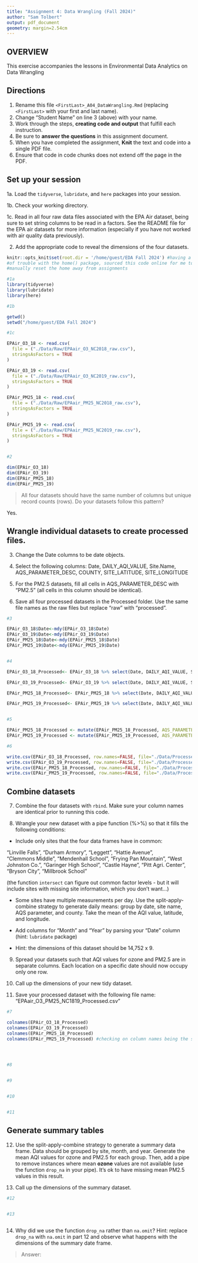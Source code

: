 ```yaml
---
title: "Assignment 4: Data Wrangling (Fall 2024)"
author: "Sam Tolbert"
output: pdf_document
geometry: margin=2.54cm
---
```


## OVERVIEW

This exercise accompanies the lessons in Environmental Data Analytics on Data Wrangling 

## Directions

1. Rename this file `<FirstLast>_A04_DataWrangling.Rmd` (replacing `<FirstLast>` with your first and last name).
2. Change "Student Name" on line 3 (above) with your name.
3. Work through the steps, **creating code and output** that fulfill each instruction.
4. Be sure to **answer the questions** in this assignment document.
5. When you have completed the assignment, **Knit** the text and code into a single PDF file.
6. Ensure that code in code chunks does not extend off the page in the PDF.


## Set up your session 

1a. Load the `tidyverse`,  `lubridate`, and `here` packages into your session.

1b. Check your working directory.

1c. Read in all four raw data files associated with the EPA Air dataset, being sure to set string columns to be read in a factors. See the README file for the EPA air datasets for more information (especially if you have not worked with air quality data previously). 

2. Add the appropriate code to reveal the dimensions of the four datasets. 

```r
knitr::opts_knit$set(root.dir = '/home/guest/EDA Fall 2024') #having a lot
#of trouble with the home() package, sourced this code online for me to 
#manually reset the home away from assignments

#1a 
library(tidyverse)
library(lubridate)
library(here)

#1b 

getwd()
setwd("/home/guest/EDA Fall 2024")

#1c 

EPAir_O3_18 <- read.csv(
  file = ("./Data/Raw/EPAair_O3_NC2018_raw.csv"),
  stringsAsFactors = TRUE
)

EPAir_O3_19 <- read.csv(
  file = ("./Data/Raw/EPAair_O3_NC2019_raw.csv"),
  stringsAsFactors = TRUE
)

EPAir_PM25_18 <- read.csv(
  file = ("./Data/Raw/EPAair_PM25_NC2018_raw.csv"),
  stringsAsFactors = TRUE
)

EPAir_PM25_19 <- read.csv(
  file = ("./Data/Raw/EPAair_PM25_NC2019_raw.csv"),
  stringsAsFactors = TRUE
)


#2 

dim(EPAir_O3_18)
dim(EPAir_O3_19)
dim(EPAir_PM25_18)
dim(EPAir_PM25_19)


```

>All four datasets should have the same number of columns but unique record counts (rows). Do your datasets follow this pattern?

Yes.

## Wrangle individual datasets to create processed files.

3. Change the Date columns to be date objects.

4. Select the following columns: Date, DAILY_AQI_VALUE, Site.Name, AQS_PARAMETER_DESC, COUNTY, SITE_LATITUDE, SITE_LONGITUDE

5. For the PM2.5 datasets, fill all cells in AQS_PARAMETER_DESC with "PM2.5" (all cells in this column should be identical).

6. Save all four processed datasets in the Processed folder. Use the same file names as the raw files but replace "raw" with "processed".

```r
#3

EPAir_O3_18$Date<-mdy(EPAir_O3_18$Date)
EPAir_O3_19$Date<-mdy(EPAir_O3_19$Date)
EPAir_PM25_18$Date<-mdy(EPAir_PM25_18$Date)
EPAir_PM25_19$Date<-mdy(EPAir_PM25_19$Date)


#4

EPAir_O3_18_Processed<- EPAir_O3_18 %>% select(Date, DAILY_AQI_VALUE, Site.Name, AQS_PARAMETER_DESC, COUNTY, SITE_LATITUDE, SITE_LONGITUDE)

EPAir_O3_19_Processed<- EPAir_O3_19 %>% select(Date, DAILY_AQI_VALUE, Site.Name, AQS_PARAMETER_DESC, COUNTY, SITE_LATITUDE, SITE_LONGITUDE)

EPAir_PM25_18_Processed<- EPAir_PM25_18 %>% select(Date, DAILY_AQI_VALUE, Site.Name, AQS_PARAMETER_DESC, COUNTY, SITE_LATITUDE, SITE_LONGITUDE)

EPAir_PM25_19_Processed<- EPAir_PM25_19 %>% select(Date, DAILY_AQI_VALUE, Site.Name, AQS_PARAMETER_DESC, COUNTY, SITE_LATITUDE, SITE_LONGITUDE)


#5

EPAir_PM25_18_Processed <- mutate(EPAir_PM25_18_Processed, AQS_PARAMETER_DESC = 'PM2.5')
EPAir_PM25_19_Processed <- mutate(EPAir_PM25_19_Processed, AQS_PARAMETER_DESC = 'PM2.5')

#6

write.csv(EPAir_O3_18_Processed, row.names=FALSE, file="./Data/Processed/EPAair_O13_NC2018_processed.csv")
write.csv(EPAir_O3_19_Processed, row.names=FALSE, file="./Data/Processed/EPAair_013_NC2019_processed.csv")
write.csv(EPAir_PM25_18_Processed, row.names=FALSE, file="./Data/Processed/EPAair_PM25_NC2018_processed.csv")
write.csv(EPAir_PM25_19_Processed, row.names=FALSE, file="./Data/Processed/EPAair_PM25_NC2019_processed.csv")

```


## Combine datasets

7. Combine the four datasets with `rbind`. Make sure your column names are identical prior to running this code.

8. Wrangle your new dataset with a pipe function (%>%) so that it fills the following conditions: 

  * Include only sites that the four data frames have in common:  
    
  "Linville Falls", "Durham Armory", "Leggett", "Hattie Avenue",  
  "Clemmons Middle", "Mendenhall School", "Frying Pan Mountain", 
  "West Johnston Co.", "Garinger High School", "Castle Hayne", 
  "Pitt Agri. Center", "Bryson City", "Millbrook School" 
  
  (the function `intersect` can figure out common factor levels - but it will include sites with missing site information, which you don't want...) 

  * Some sites have multiple measurements per day. Use the split-apply-combine strategy to generate daily means: group by date, site name, AQS parameter, and county. Take the mean of the AQI value, latitude, and longitude.
  
  * Add columns for "Month" and "Year" by parsing your "Date" column (hint: `lubridate` package)
  
  * Hint: the dimensions of this dataset should be 14,752 x 9.

9. Spread your datasets such that AQI values for ozone and PM2.5 are in separate columns. Each location on a specific date should now occupy only one row.

10. Call up the dimensions of your new tidy dataset.

11. Save your processed dataset with the following file name: "EPAair_O3_PM25_NC1819_Processed.csv"

```r
#7 

colnames(EPAir_O3_18_Processed)
colnames(EPAir_O3_19_Processed)
colnames(EPAir_PM25_18_Processed)
colnames(EPAir_PM25_19_Processed) #checking on column names being the same




#8 


#9


#10


#11


```


## Generate summary tables

12. Use the split-apply-combine strategy to generate a summary data frame. Data should be grouped by site, month, and year. Generate the mean AQI values for ozone and PM2.5 for each group. Then, add a pipe to remove instances where mean **ozone** values are not available (use the function `drop_na` in your pipe). It's ok to have missing mean PM2.5 values in this result. 

13. Call up the dimensions of the summary dataset.

```r

#12


#13



```

14. Why did we use the function `drop_na` rather than `na.omit`? Hint: replace `drop_na` with `na.omit` in part 12 and observe what happens with the dimensions of the summary date frame.

> Answer: 

